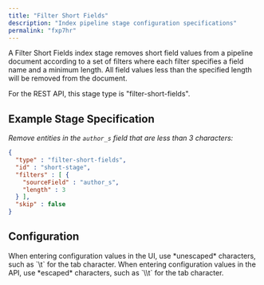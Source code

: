 ```yaml
---
title: "Filter Short Fields"
description: "Index pipeline stage configuration specifications"
permalink: "fxp7hr"
---
```


A Filter Short Fields index stage removes short field values from a pipeline document according to a set of filters where each filter specifies a field name and a minimum length. All field values less than the specified length will be removed from the document.

For the REST API, this stage type is "filter-short-fields".

## Example Stage Specification

*Remove entities in the `author_s` field that are less than 3 characters:*

```json
{
  "type" : "filter-short-fields",
  "id" : "short-stage",
  "filters" : [ {
    "sourceField" : "author_s",
    "length" : 3
  } ],
  "skip" : false
}
```

## Configuration

<Tip>
When entering configuration values in the UI, use *unescaped* characters, such as `\t` for the tab character. When entering configuration values in the API, use *escaped* characters, such as `\\t` for the tab character.
</Tip>


<SchemaParamFields schema={schema}/>